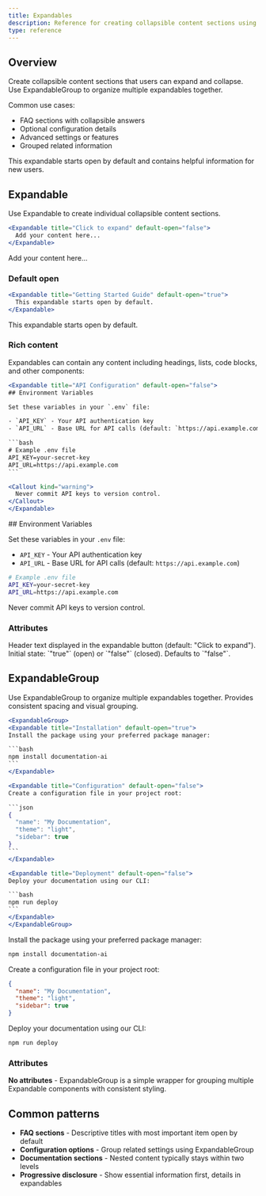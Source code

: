 ```yaml
---
title: Expandables
description: Reference for creating collapsible content sections using Expandable and ExpandableGroup components.
type: reference
---
```


## Overview

Create collapsible content sections that users can expand and collapse. Use ExpandableGroup to organize multiple expandables together.

Common use cases:
- FAQ sections with collapsible answers
- Optional configuration details
- Advanced settings or features
- Grouped related information

<Expandable title="Getting Started Guide" default-open="true">
This expandable starts open by default and contains helpful information for new users.
</Expandable>

## Expandable

Use Expandable to create individual collapsible content sections.

````jsx
<Expandable title="Click to expand" default-open="false">
  Add your content here...
</Expandable>
````

<Expandable title="Click to expand" default-open="false">
  Add your content here...
</Expandable>

### Default open

````jsx
<Expandable title="Getting Started Guide" default-open="true">
  This expandable starts open by default.
</Expandable>
````

<Expandable title="Getting Started Guide" default-open="true">
  This expandable starts open by default.
</Expandable>

### Rich content

Expandables can contain any content including headings, lists, code blocks, and other components:

````jsx
<Expandable title="API Configuration" default-open="false">
## Environment Variables

Set these variables in your `.env` file:

- `API_KEY` - Your API authentication key
- `API_URL` - Base URL for API calls (default: `https://api.example.com`)

```bash
# Example .env file
API_KEY=your-secret-key
API_URL=https://api.example.com
```

<Callout kind="warning">
  Never commit API keys to version control.
</Callout>
</Expandable>
````

<Expandable title="API Configuration" default-open="false">
## Environment Variables

Set these variables in your `.env` file:

- `API_KEY` - Your API authentication key
- `API_URL` - Base URL for API calls (default: `https://api.example.com`)

```bash
# Example .env file
API_KEY=your-secret-key
API_URL=https://api.example.com
```

<Callout kind="warning">
  Never commit API keys to version control.
</Callout>
</Expandable>

### Attributes

<ParamField path="title" param-type="string" required="false" showLocation="false">
  Header text displayed in the expandable button (default: "Click to expand").
</ParamField>

<ParamField path="default-open" param-type="string" required="false" showLocation="false">
  Initial state: `"true"` (open) or `"false"` (closed). Defaults to `"false"`.
</ParamField>

## ExpandableGroup

Use ExpandableGroup to organize multiple expandables together. Provides consistent spacing and visual grouping.

````jsx
<ExpandableGroup>
<Expandable title="Installation" default-open="true">
Install the package using your preferred package manager:

```bash
npm install documentation-ai
```
</Expandable>

<Expandable title="Configuration" default-open="false">
Create a configuration file in your project root:

```json
{
  "name": "My Documentation",
  "theme": "light",
  "sidebar": true
}
```
</Expandable>

<Expandable title="Deployment" default-open="false">
Deploy your documentation using our CLI:

```bash
npm run deploy
```
</Expandable>
</ExpandableGroup>
````

<ExpandableGroup>
<Expandable title="Installation" default-open="true">
Install the package using your preferred package manager:

```bash
npm install documentation-ai
```
</Expandable>

<Expandable title="Configuration" default-open="false">
Create a configuration file in your project root:

```json
{
  "name": "My Documentation",
  "theme": "light",
  "sidebar": true
}
```
</Expandable>

<Expandable title="Deployment" default-open="false">
Deploy your documentation using our CLI:

```bash
npm run deploy
```
</Expandable>
</ExpandableGroup>

### Attributes

**No attributes** - ExpandableGroup is a simple wrapper for grouping multiple Expandable components with consistent styling.

## Common patterns

- **FAQ sections** - Descriptive titles with most important item open by default
- **Configuration options** - Group related settings using ExpandableGroup
- **Documentation sections** - Nested content typically stays within two levels
- **Progressive disclosure** - Show essential information first, details in expandables